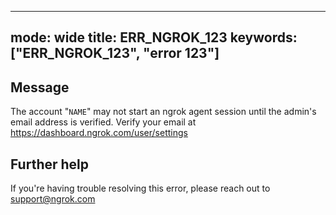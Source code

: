 
---
mode: wide
title: ERR_NGROK_123
keywords: ["ERR_NGROK_123", "error 123"]
---

## Message
The account "`NAME`" may not start an ngrok agent session until the admin's email address is verified. Verify your email at https://dashboard.ngrok.com/user/settings




## Further help
If you're having trouble resolving this error, please reach out to [support@ngrok.com](mailto:support@ngrok.com?subject=Help%20with%20ERR_NGROK_123)

